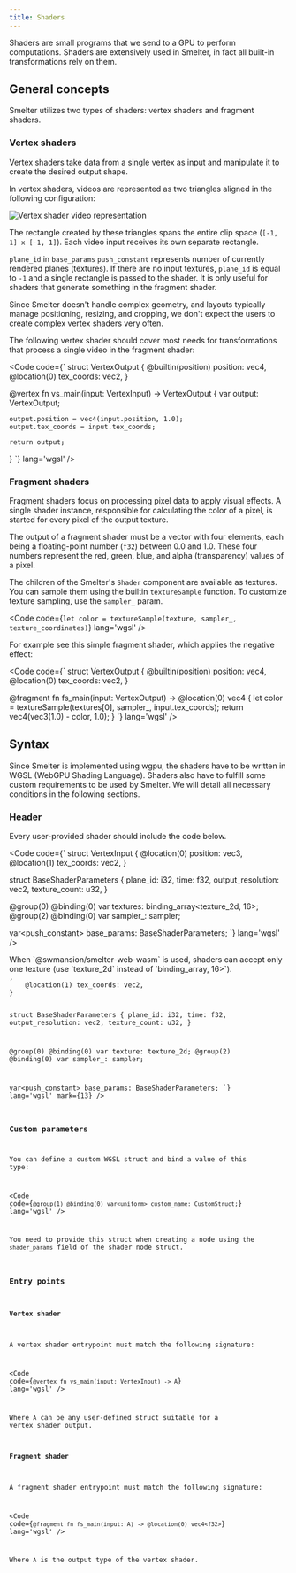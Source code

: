 ```yaml
---
title: Shaders
---
```


Shaders are small programs that we send to a GPU to perform computations. Shaders are extensively used in Smelter, in fact all built-in transformations rely on them.

## General concepts
Smelter utilizes two types of shaders: vertex shaders and fragment shaders.

### Vertex shaders
Vertex shaders take data from a single vertex as input and manipulate it to create the desired output shape.

In vertex shaders, videos are represented as two triangles aligned in the following configuration:

<Image src={vertexShader} alt="Vertex shader video representation" />

The rectangle created by these triangles spans the entire clip space (`[-1, 1] x [-1, 1]`). Each video input receives its own separate rectangle.

`plane_id` in `base_params` `push_constant` represents number of currently rendered planes (textures). If there are no input textures, `plane_id` is equal to `-1` and a single rectangle is passed to the shader. It is only useful for shaders that generate something in the fragment shader.

Since Smelter doesn't handle complex geometry, and layouts typically manage positioning, resizing, and cropping, we don't expect the users to create complex vertex shaders very often.

The following vertex shader should cover most needs for transformations that process a single video in the fragment shader:

<Code code={`
struct VertexOutput {
    @builtin(position) position: vec4<f32>,
    @location(0) tex_coords: vec2<f32>,
}

@vertex
fn vs_main(input: VertexInput) -> VertexOutput {
    var output: VertexOutput;

    output.position = vec4(input.position, 1.0);
    output.tex_coords = input.tex_coords;

    return output;
}
`} lang='wgsl' />

### Fragment shaders
Fragment shaders focus on processing pixel data to apply visual effects. A single shader instance, responsible for calculating the color of a pixel, is started for every pixel of the output texture.

The output of a fragment shader must be a vector with four elements, each being a floating-point number (`f32`) between 0.0 and 1.0. These four numbers represent the red, green, blue, and alpha (transparency) values of a pixel.

The children of the Smelter's `Shader` component are available as textures. You can sample them using the builtin `textureSample` function. To customize texture sampling, use the `sampler_` param.

<Code code={`
let color = textureSample(texture, sampler_, texture_coordinates)
`} lang='wgsl' />

For example see this simple fragment shader, which applies the negative effect:

<Code code={`
struct VertexOutput {
    @builtin(position) position: vec4<f32>,
    @location(0) tex_coords: vec2<f32>,
}

@fragment
fn fs_main(input: VertexOutput) -> @location(0) vec4<f32> {
    let color = textureSample(textures[0], sampler_, input.tex_coords);
    return vec4(vec3(1.0) - color, 1.0);
}
`} lang='wgsl' />

## Syntax
Since Smelter is implemented using wgpu, the shaders have to be written in WGSL (WebGPU Shading Language). Shaders also have to fulfill some custom requirements to be used by Smelter. We will detail all necessary conditions in the following sections.

### Header
Every user-provided shader should include the code below.

<Code code={`
struct VertexInput {
    @location(0) position: vec3<f32>,
    @location(1) tex_coords: vec2<f32>,
}

struct BaseShaderParameters {
    plane_id: i32,
    time: f32,
    output_resolution: vec2<u32>,
    texture_count: u32,
}

@group(0) @binding(0) var textures: binding_array<texture_2d<f32>, 16>;
@group(2) @binding(0) var sampler_: sampler;

var<push_constant> base_params: BaseShaderParameters;
`} lang='wgsl' />

<Aside type="caution">
    When `@swmansion/smelter-web-wasm` is used, shaders can accept only one texture (use `texture_2d<f32>` instead of `binding_array<texture_2d<f32>, 16>`).
</Aside>

<CollapsibleDetails summaryTitle="@swmansion/smelter-web-wasm">
<Code code={`
struct VertexInput {
    @location(0) position: vec3<f32>,
    @location(1) tex_coords: vec2<f32>,
}

struct BaseShaderParameters {
    plane_id: i32,
    time: f32,
    output_resolution: vec2<u32>,
    texture_count: u32,
}

@group(0) @binding(0) var texture: texture_2d<f32>;
@group(2) @binding(0) var sampler_: sampler;

var<push_constant> base_params: BaseShaderParameters;
`} lang='wgsl' mark={13} />
</CollapsibleDetails>


### Custom parameters
You can define a custom WGSL struct and bind a value of this type:

<Code code={`
@group(1) @binding(0) var<uniform> custom_name: CustomStruct;
`} lang='wgsl' />

You need to provide this struct when creating a node using the `shader_params` field of the shader node struct.

### Entry points

#### Vertex shader
A vertex shader entrypoint must match the following signature:

<Code code={`
@vertex
fn vs_main(input: VertexInput) -> A
`} lang='wgsl' />

Where `A` can be any user-defined struct suitable for a vertex shader output.

#### Fragment shader
A fragment shader entrypoint must match the following signature:

<Code code={`
@fragment
fn fs_main(input: A) -> @location(0) vec4<f32>
`} lang='wgsl' />

Where `A` is the output type of the vertex shader.


